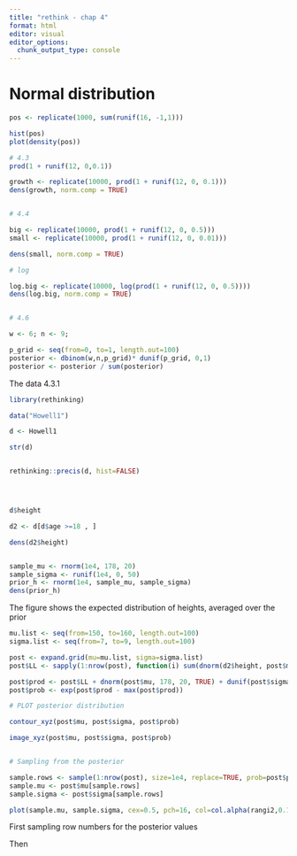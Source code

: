 ```yaml
---
title: "rethink - chap 4"
format: html
editor: visual
editor_options: 
  chunk_output_type: console
---
```


# Normal distribution



```r

pos <- replicate(1000, sum(runif(16, -1,1)))

hist(pos)
plot(density(pos))

# 4.3
prod(1 + runif(12, 0,0.1))

growth <- replicate(10000, prod(1 + runif(12, 0, 0.1)))
dens(growth, norm.comp = TRUE)


# 4.4

big <- replicate(10000, prod(1 + runif(12, 0, 0.5)))
small <- replicate(10000, prod(1 + runif(12, 0, 0.01)))

dens(small, norm.comp = TRUE)

# log

log.big <- replicate(10000, log(prod(1 + runif(12, 0, 0.5))))
dens(log.big, norm.comp = TRUE)


# 4.6

w <- 6; n <- 9;

p_grid <- seq(from=0, to=1, length.out=100)
posterior <- dbinom(w,n,p_grid)* dunif(p_grid, 0,1)
posterior <- posterior / sum(posterior)

```


The data 4.3.1

```r

library(rethinking)

data("Howell1")

d <- Howell1

str(d)


rethinking::precis(d, hist=FALSE)




d$height

d2 <- d[d$age >=18 , ]

dens(d2$height)


sample_mu <- rnorm(1e4, 178, 20)
sample_sigma <- runif(1e4, 0, 50)
prior_h <- rnorm(1e4, sample_mu, sample_sigma)
dens(prior_h)

```

The figure shows the expected distribution of heights, averaged over the prior


```r
mu.list <- seq(from=150, to=160, length.out=100)
sigma.list <- seq(from=7, to=9, length.out=100)

post <- expand.grid(mu=mu.list, sigma=sigma.list)
post$LL <- sapply(1:nrow(post), function(i) sum(dnorm(d2$height, post$mu[i], post$sigma[i], log=TRUE)))

post$prod <- post$LL + dnorm(post$mu, 178, 20, TRUE) + dunif(post$sigma, 0, 50, TRUE) 
post$prob <- exp(post$prod - max(post$prod))

# PLOT posterior distribution

contour_xyz(post$mu, post$sigma, post$prob)

image_xyz(post$mu, post$sigma, post$prob)


# Sampling from the posterior

sample.rows <- sample(1:nrow(post), size=1e4, replace=TRUE, prob=post$prob)
sample.mu <- post$mu[sample.rows]
sample.sigma <- post$sigma[sample.rows]

plot(sample.mu, sample.sigma, cex=0.5, pch=16, col=col.alpha(rangi2,0.1))

```

First sampling row numbers for the posterior values

Then 



